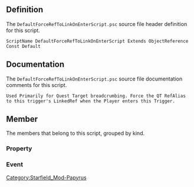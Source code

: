 {{Script_Object_Summary
| title = DefaultForceRefToLinkOnEnterScript
| name = [[SFM:Script-DefaultForceRefToLinkOnEnterScript|DefaultForceRefToLinkOnEnterScript]]
| extends = [[SFM:Script-ObjectReference|ObjectReference]] → [[SFM:Script-Form|Form]] → [[SFM:Script-ScriptObject|ScriptObject]]
| flags = Const, Default
}}


== Definition ==
The <code>DefaultForceRefToLinkOnEnterScript.psc</code> source file header definition for this script.

<source lang="papyrus">
ScriptName DefaultForceRefToLinkOnEnterScript Extends ObjectReference Const Default
</source>


== Documentation ==
The <code>DefaultForceRefToLinkOnEnterScript.psc</code> source file documentation comments for this script.

<source>
Used Primarily for Quest Target breadcrumbing. Force the QT RefAlias to this trigger's LinkedRef when the Player enters this Trigger.
</source>


== Member ==
The members that belong to this script, grouped by kind.

=== Property ===
{{Script_Object_Member_Summary
| title = RefAliasToFill
| script = [[SFM:Script-DefaultForceRefToLinkOnEnterScript|DefaultForceRefToLinkOnEnterScript]]
| name = [[SFM:Script-DefaultForceRefToLinkOnEnterScript/RefAliasToFill|RefAliasToFill]]
| kind = Property
| flags = Auto Mandatory Const
| returns = ReferenceAlias
}}

=== Event ===
{{Script_Object_Member_Summary
| title = OnTriggerEnter
| script = [[SFM:Script-DefaultForceRefToLinkOnEnterScript|DefaultForceRefToLinkOnEnterScript]]
| name = [[SFM:Script-DefaultForceRefToLinkOnEnterScript/OnTriggerEnter|OnTriggerEnter]]
| kind = Event
| parameters = ObjectReference akActionRef
}}


[[Category:Starfield_Mod-Papyrus]]
